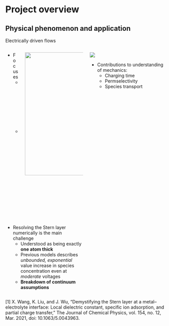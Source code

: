 # Project overview


## Physical phenomenon and application
Electrically driven flows

:::: {.columns}

::: {.column width="50%" .fragment}

<!-- col++ -->
:::: {.columns}
::: {.column  width="35%"}
- Focuses
  - Near walls
  - At high wall change
:::

::: {.column width="15%" style="text-align:right"}
![](@Medias/DL.png){height="4in" style="text-align:center"} 
::: 
<!-- img overlay -->
::::
<!-- col++ -->

:::{.block .fragment}
- Resolving the Stern layer numerically is the main challenge
    - Understood as being exactly **one atom thick**
    - Previous models describes *unbounded, exponential* value increase in species concentration even at *moderate* voltages
    - **Breakdown of continuum assumptions**
:::
<!-- bottom left -->

:::

::: {.column width="50%" .fragment}

![](@Medias/nanopore.png) 

- Contributions to understanding of mechanics:
  - Charging time 
  - Permselectivity 
  - Species transport

:::

::::

::: aside
[1] X. Wang, K. Liu, and J. Wu, “Demystifying the Stern layer at a metal–electrolyte interface: Local dielectric constant, specific ion adsorption, and partial charge transfer,” The Journal of Chemical Physics, vol. 154, no. 12, Mar. 2021, doi: 10.1063/5.0043963. 
:::